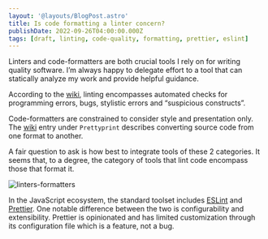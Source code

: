 ```yaml
---
layout: '@layouts/BlogPost.astro'
title: Is code formatting a linter concern?
publishDate: 2022-09-26T04:00:00.000Z
tags: [draft, linting, code-quality, formatting, prettier, eslint]
---
```

Linters and code-formatters are both crucial tools I rely on for writing quality software. I’m always happy to delegate effort to a tool that can statically analyze my work and provide helpful guidance.

According to the [wiki](https://en.wikipedia.org/wiki/Lint_(software)), linting encompasses automated checks for programming errors,  bugs, stylistic errors and “suspicious constructs”.

Code-formatters are constrained to consider style and presentation only. The [wiki](https://en.wikipedia.org/wiki/Prettyprint#Programming_code_formatting) entry under `Prettyprint` describes converting source code from one format to another.

A fair question to ask is how best to integrate tools of these 2 categories. It seems that, to a degree, the category of tools that lint code encompass those that format it.

![linters-formatters](/assets/images/linters-formatters.png)

In the JavaScript ecosystem, the standard toolset includes [ESLint](https://eslint.org/) and [Prettier](https://prettier.io/). One notable difference between the two is configurability and extensibility. Prettier is opinionated and has limited customization through its configuration file which is a feature, not a bug.
